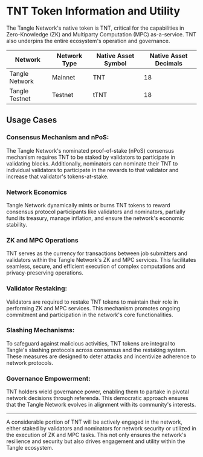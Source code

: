 # TNT Token Information and Utility

The Tangle Network's native token is TNT, critical for the capabilities in Zero-Knowledge (ZK) and Multiparty Computation (MPC) as-a-service. TNT also underpins the entire ecosystem's operation and governance.

| Network        | Network Type | Native Asset Symbol | Native Asset Decimals |
| -------------- | ------------ | ------------------- | --------------------- |
| Tangle Network | Mainnet      | TNT                 | 18                    |
| Tangle Testnet | Testnet      | tTNT                | 18                    |

## Usage Cases

### Consensus Mechanism and nPoS:

The Tangle Network's nominated proof-of-stake (nPoS) consensus mechanism requires TNT to be staked by validators to participate in validating blocks. Additionally, nominators can nominate their TNT to individual validators to participate in the rewards to that validator and increase that validator's tokens-at-stake.

### Network Economics

Tangle Network dynamically mints or burns TNT tokens to reward consensus protocol participants like validators and nominators, partially fund its treasury, manage inflation, and ensure the network's economic stability.

### ZK and MPC Operations

TNT serves as the currency for transactions between job submitters and validators within the Tangle Network's ZK and MPC services. This facilitates seamless, secure, and efficient execution of complex computations and privacy-preserving operations.

### Validator Restaking:

Validators are required to restake TNT tokens to maintain their role in performing ZK and MPC services. This mechanism promotes ongoing commitment and participation in the network's core functionalities.

### Slashing Mechanisms:

To safeguard against malicious activities, TNT tokens are integral to Tangle's slashing protocols across consensus and the restaking system. These measures are designed to deter attacks and incentivize adherence to network protocols.

### Governance Empowerment:

TNT holders wield governance power, enabling them to partake in pivotal network decisions through referenda. This democratic approach ensures that the Tangle Network evolves in alignment with its community's interests.

---

A considerable portion of TNT will be actively engaged in the network, either staked by validators and nominators for network security or utilized in the execution of ZK and MPC tasks. This not only ensures the network's resilience and security but also drives engagement and utility within the Tangle ecosystem.
